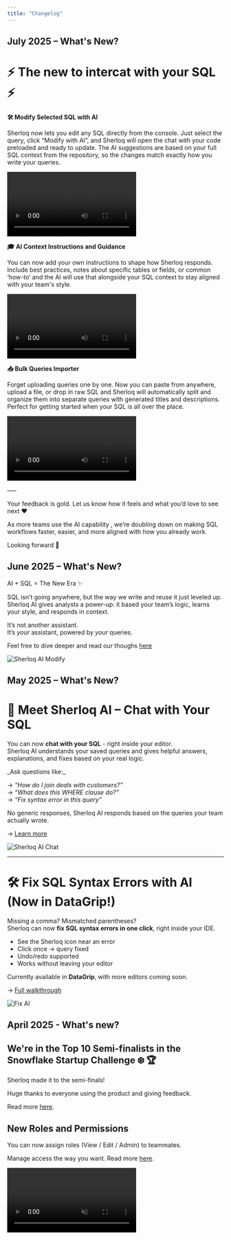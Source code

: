 ```yaml
---
title: "Changelog"
---
```


## July 2025 – What's New?

# ⚡ The new to intercat with your SQL ⚡

**🛠️ Modify Selected SQL with AI**

Sherloq now lets you edit any SQL directly from the console.
Just select the query, click “Modify with AI”, and Sherloq will open the chat with your code preloaded and ready to update.
The AI suggestions are based on your full SQL context from the repository, so the changes match exactly how you write your queries.

<video>
  autoPlay
  muted
  loop
  playsInline
  className="w-full aspect-video rounded-xl"
  src="/images/modify.mp4"
</video>

**🎓 AI Context Instructions and Guidance**

You can now add your own instructions to shape how Sherloq responds.
Include best practices, notes about specific tables or fields, or common ‘how-to’  and the AI will use that alongside your SQL context to stay aligned with your team's style.

<video>
  autoPlay
  muted
  loop
  playsInline
  className="w-full aspect-video rounded-xl"
  src="/images/instructions.mp4"
</video>

**📥 Bulk Queries Importer**

Forget uploading queries one by one.
Now you can paste from anywhere, upload a file, or drop in raw SQL and Sherloq will automatically split and organize them into separate queries with generated titles and descriptions.
Perfect for getting started when your SQL is all over the place.

<video>
  autoPlay
  muted
  loop
  playsInline
  className="w-full aspect-video rounded-xl"
  src="/images/importer.mp4"
</video>

–––

Your feedback is gold. Let us know how it feels and what you’d love to see next ❤️

As more teams use the AI capability , we’re doubling down on making SQL workflows faster, easier, and more aligned with how you already work.

Looking forward 🚀

## June 2025 – What's New?

AI \+ SQL = The New Era ✨

SQL isn’t going anywhere, but the way we write and reuse it just leveled up.\
Sherloq AI gives analysts a power-up: it based your team’s logic, learns your style, and responds in context.

It’s not another assistant.\
It’s _your_ assistant, powered by _your_ queries.

Feel free to dive deeper and read our thoughs  [here](/introduction)

![Sherloq AI Modify](/images/chat_modify_example.png)

## May 2025 – What's New?

# 🧠 Meet Sherloq AI – Chat with Your SQL

You can now **chat with your SQL** - right inside your editor.\
Sherloq AI understands your saved queries and gives helpful answers, explanations, and fixes based on your real logic.

<Tip>
  _Ask questions like:_

  → _“How do I join deals with customers?”_\
  → _“What does this WHERE clause do?”_\
  → _“Fix syntax error in this query”_
</Tip>

No generic responses, Sherloq AI responds based on the queries your team actually wrote.

→ [Learn more](https://docs.sherloqdata.io/sherloqaichat)

![Sherloq AI Chat](/images/sherloqaichat_example.png)

---

# 🛠️ Fix SQL Syntax Errors with AI (Now in DataGrip\!)

Missing a comma? Mismatched parentheses?\
Sherloq can now **fix SQL syntax errors in one click**, right inside your IDE.

- See the Sherloq icon near an error
- Click once → query fixed
- Undo/redo supported
- Works without leaving your editor

Currently available in **DataGrip**, with more editors coming soon.

→ [Full walkthrough](https://docs.sherloqdata.io/fixsyntaxerror)

![Fix AI](/images/fix_syntax_error.png)

## April 2025 - What's new?

## We're in the Top 10 Semi-finalists in the Snowflake Startup Challenge ❄️ 🏆

Sherloq made it to the semi-finals\!

Huge thanks to everyone using the product and giving feedback.

Read more [here](https://www.snowflake.com/en/blog/startup-challenge-semi-finalists-2025/).

## New Roles and Permissions

You can now assign roles (View / Edit / Admin) to teammates.

Manage access the way you want. Read more [here](https://docs.sherloqdata.io/permissions).

<video autoPlay muted loop playsInline className="w-full aspect-video" src="/images/sharewithpermissions.mp4" />

## Fix Syntax Errors in DataGrip

Wrote a 100-line query and forgot a comma?

Sherloq now auto-fixes syntax errors, right inside DataGrip. One click. Done.

More editors rolling out next month, read more [here](https://docs.sherloqdata.io/fixsyntaxerror).

## Insert Queries Directly into Your Editor

Just Click the "Insert into Editor" Button.

---

## March 2025 - What's new?

## We're live on Product Hunt\!

We'd love your support ❤️  Upvote [here](https://www.producthunt.com/posts/sherloq-2).

![](/images/sherloq-ph.png)

## VSCode Plugin is here\!

After getting many requests for this integration, we've launched the beta version.

Download the plugin [here](https://marketplace.visualstudio.com/items?itemName=Sherloqdata.sherloq).

![](/images/sherloq_vscode.png)

## Save from bubble

You can now easily mark a query and save it directly from the Sherloq bubble that pops up.

Learn more on how to easily save queries [here](https://docs.sherloqdata.io/newquery#save-a-new-query).

![](/images/Sherloq-bubble.png)

---

## February 2025 - What's new?

## Join our Referral Program\!

<Icon icon="plane" /> **Get \$10 Amazon Gift Card for each Referral \+**
**Top Referrer wins 2 plane tickets**
Learn more and [become a Referrer here](https://www.sherloqdata.io/referral-program).

![](/referral_program.png)

## **Update from Editor**

You can now easily mark a query, right-click (or use a keyboard shortcut cmd/ctrl \+ shift \+ 7), and apply updates directly from the editor.
Pro tip: The queries list will be sorted based on the most recent interaction, ensuring that the updated query appears at the top of your list.

![](/update_from_editor.png)

##  **Move folders**

You can now move not just queries but entire folders, making it easier to reorganize your hierarchy on the fly.
Whether you need to nest a folder as a subfolder or restructure your workspace, Sherloq gives you full control.

![](/move_folders.png)

## **Filter folders and queries by name**

Enjoy a full-screen view for a distraction-free experience and improved navigation to browse your queries and folders more efficiently.

![](/filter_by_names.png)

## **UX Improvements and Bug Fixes**

- ⚡**Folder full view and navigation -** Enjoy a full-screen view for a distraction-free experience and improved navigation to browse your queries and folders more efficiently.
- 🐞 **Query History Fixes** – Query history for Snowflake and Athena now works properly and can be searched in the **Search** or **History** section.
- 🐞 **BigQuery Save Shortcut** – For long queries, you can now save them in BigQuery using a keyboard shortcut for faster workflow.
- 🐞 **Snippets Formatting** – Snippets now paste exactly as they were saved, regardless of which editor you’re using, just type `@@`.
- 🐞 **Color Mode Persistence** – Your preferred **c**olor mode in DataGrip/PyCharm is now saved, even when opening new projects.

And as always.. we’d love to hear your thoughts on these updates\!

Feel free to share any feedback or DM us directly on [hello@sherloqdata.io](mailto:hello@sherloqdata.io) with suggestions or questions. 🚀

## January 2025 - What's new?

**Join our online webinar\!**

February 4 | 10am PST | 1pm EST

Data Documentation: Do's and Don'ts

Sign up [here](https://d2fxgl04.na1.hubspotlinksstarter.com/Ctc/UC+113/d2FxGL04/VVzzS48zPLhpW6ThV0M36CJQpW69sl4k5r433TN2nfYyj3m2ndW8wLKSR6lZ3pyW5phPKp859qMSW8lsZxx5gXgxpN2v00nFBxcW-VDZjxB5YLrZ4W7r7sNy1LCN8ZW37hLPP81L4w_W8lwmlS9cjhWkW4t3w786j5r68W1BJZns3hyRwLN90BdVY8HMf_W95vh_B5rc_pDW2bTzg83wxFjtW3q1TNz124LlbN1MhhPcJ2vbdW2_ncb86xly1bW8zlSBD1j7j6TW4V2qKb3b-RlJW8F4bTL4hSCmMW40xM-q3CVnTcW38SryF1PfsTnMPg5dG7XRYSW3ZT3SF5czMYzW6DQScq29crwpW46rv9q456_cwVn7C791ycPgYW7F_Ykb6HqCPSW2-R_6m1FVv2kN4ZgyRzPT9Gnf6D-VtT04).

![](/webinar.jpg)

---

**AI SQL Syntax Validator**

<img
  width="400"
  alt="Sherloq Jan Changelog (1)"
  src="https://ci3.googleusercontent.com/meips/ADKq_NaBcK8J6SxyOwy8fMb7jKXvofrKtf1to6Jgk9YQXHuLs6ZnJVuz_xpXR2qBAk1TBxs9ejy_FyK874wIBvHj_WFBHUrd2kGJZlAcgmIwMcLlQDKCWWVMPS2aDgzp5aiiTTaVPhRPvETFY9rW6kI_zkiodq_xqOgGgSRTqiMiUDoBohnVPoYkStf3Devrrsxb54ESovmqUFmcepaI1gHtMx7RouunTUk1e6xVOii1O9u7T3wJiJME=s0-d-e1-ft#https://hs-22443465.f.hubspotstarter.net/hub/22443465/hubfs/Sherloq%20Jan%20Changelog%20(1).png?width=800&upscale=true&name=Sherloq%20Jan%20Changelog%20(1).png"
/>

Easily validate the syntax of any one of your SQL queries.

Just choose your database and we'll fix any syntax error your query might have.

Try it out [here](https://validator.sherloqdata.com).

---

## Admin Team Management

![](/unnamed\(1\).jpg)

Admins can now manage teams, users and other admins.

As an admin just go to the Settings tab, and you'll see the new admin page.

Read more about this feature [here](https://docs.sherloqdata.io/admin).

## December 2024 - What's new?

<Icon icon="code" /> **All Queries as Snippets**
After the high adoption for this feature, now every query is available as a snippet and no need to carefully select them anymore\! They’re all accessible directly from the top of your editor.
Just type `@@` in your editor, and you’ll see all queries pop up.
PLUS: Start typing keywords, and the query names will filter automatically for faster access.
The snippets are here to save you a ton of hassle and make dealing with repetitive queries a breeze.

<video autoPlay muted loop playsInline className="w-full aspect-video" src="/images/snippet_feature_new.mp4" />

<Icon icon="ballot" /> **Formatting Directly in Your SQL Editor**
We’ve enhanced SQL formatting to make it fully customizable to your preferences. 
Head to the setting menu to set your preferred SQL dialect, and Sherloq will format queries based on that choice.
**Want to format on the fly?** Just highlight your SQL, right-click, or use `Cmd/Ctrl + Shift + 0` to format it instantly in your editor.

<video autoPlay muted loop playsInline className="w-full aspect-video" src="/images/formatting_new.mp4" />

<Icon icon="diagram-lean-canvas" /> **ERD Generator (Entity Relationship Diagram)**
We’re excited to introduce visual query insights\!
For every saved query, you can now view a diagram that shows the connections between tables.
This gives you a clear picture of the query flow and table relationships at a glance.

<video autoPlay muted loop playsInline className="w-full aspect-video" src="/images/erd_feature.mp4" />

## November 2024 - What's new?

### ✨✨✨ Our NEW RE-DESIGN ✨✨✨

We’re super excited to give you all the details on what exactly has changed, and why.
Scroll below to learn more.

<img
  width="600"
  alt="Sherloq new design"
  src="/images/sherloq_new_design.gif"
/>

---

## First, why did we do this?

Our product needs to save you time, make your day-to-day feel much easier, and basically help you become the best, most productive, version of your data-self.

What is shouldn’t be doing is to be VERY slow, painfully rigid, and feel buggy.

But it definitely was doing that.

This was literally the #1 (yes, #1) feedback we got from our customers and users. And if you’re telling us about it over and over again, it makes it THE most important thing we could be doing right now.

So we decided to put an end to this chaos, and do one simple product amazingly well - meaning easy, simple and beautiful. In our wildest dreams, you should have fun using it.

So, we hope you’ll love this new version (at least as much as we do…) and find your happy place while using it 😇

**PS - thanks for all the users out there that hopped on calls with us to brainstorm, validate and share their thoughts with us. It means the world to us.**

<img
  width="500"
  alt="Sherloq new design"
  src="/images/sherloq_before_after_main.png"
/>

---

## The Change(s)

- **UI: Well…. basically everything :)**
- **Perfomance, performance, performance** - this was the most important thing for us. Your experience should feel flawless.
  So no more waiting for a query to be created, no more loading between different pages of the product, no more waiting dozens of seconds to simply delete a folder.
- **Queries are much clearer -**
  - We understood what’s important to show in preview mode and what isn’t (which we then added to the query profile).
  - The query profile has no-load and easily appears as it pops-up from the bottom of your screen.

<img
  width="500"
  alt="Sherloq new design"
  src="/images/sherloq_before_after_profile.png"
/>

- **Folders are finally much more organized** -
  - We switched the folder view to be more like any storage app (Google Drive, Notion etc). That means no more one long page of queries in subfolders in folders. Rather we give each folder the respect it deserves with a page of it’s own.
  - You can easily see which users each folder is shared with.
- **The search experience is easy-to-use** -
  - Filters are now out in the open - did you know that that you had the ability to filter your search results based on the query date, person, source and more? Probably not, because it was hidden in some kind of (honestly weird) icon.
    Filters are now visible to all, and even better - you can understand your search results based on the options in each filter. Try it out and let us know what you think :)

<img
  width="500"
  alt="Sherloq new design"
  src="/images/sherloq_before_after_search.png"
/>

- **Removing the clutter** (we’re a plugin.. so anything on the screen needs to be chosen carefully) -
  - No more annoying left side panel - it’s now in a simple side menu
  - The history tab also moved to the side menu
  - Public section became a folder
  - And Vuola - you get much more room to emphasize and see the important stuff (like, let’s say, the folders and queries themselves).
- **Creating a new SQL became a whole lot easier** with the very straightforward new ‘\+’ button (when you think about it, how wasn’t this an option until now?…)
- And more like: automatically **generating a title (which is new) and a description** (which isn’t) is now totally up to your choice, editing a query is in the query profile, bug fixes…

So many changes (and we’re sure that you’ll notice some more while using it), all in the hopes of making this product as simple and easy to use as possible.

---

## What Didn’t Change

- Our commitment to our users and customers
- Our mission of creating once place for everything SQL
- Our obsession to make every minute count
- Our office pet

---

This is still V1 - so we’d absolutely LOVE to hear any thoughts, concerns or feedback you have.

And here’s a sneak peak to what’s up next:

- Keyboard shortcuts
- Onboarding
- Snippets are everywhere
- Auto-editing from your IDE
- Git Integration
- Permissions
- ERD in product

So.. stay tuned\! 😜

---

## Previous Updates:

### Automatically Import and Organize Your Most Common SQL

#### October 22, 2024

We'll automatically organize your SQL into folders and give each one a title and description.

[Try it out here](https://sherloqdata.fillout.com/organize-sql).

### Create Your Own SQL Greeting

#### October 3, 2024

For the upcoming holidays, we've had a bit fun and created a [SQL Greeting Generator](https://sqlgreeting.sherloqdata.com/).

If you've missed it out, read about it in our [Linkedin Post](https://www.linkedin.com/posts/noy-twerski_my-mom-used-our-sql-greeting-generator-to-activity-7247234379851218944-t1LO/).

### We've done it again: same search, just better 😎

#### September 27, 2024

Faster, More Accurate, and More Relevant

We've changed the infra behind our search engine,
so we now show the most relevant results up top.

We also sort them based on your team's usage and activities, and all this in half of the time\!

### 🔗 Turn any SQL into a visual diagram in a click

#### September 3, 2024

[Try our new ERD capability](https://erd.sherloqdata.com/) to better understand the connections between your tables and fields.

BTW - we've built it with cursor.com.
Read more on this [LinkedIn post](https://www.linkedin.com/posts/nadav-gutman-213637197_cursor-activity-7234576325980639232-bNvO/) to hear our thoughts on building with AI.

### 🔗 Validate your queries by users’ activities

#### August 15, 2024

Now you can easily understand how active is each SQL,
so you can be sure to use the most relevant one.

How? Using our new activities capability, for each saved SQL you can see when it was last seen, last used, last edited, by who, and when.

### 🔗 Sharing queries is now easier than ever

#### July 28, 2024

🔗 Sharing queries is now easier than ever
You can now share your SQL directly from DataGrip in one click\! (Or more specifically - in one keyboard shortcut)
All you need to do is:
Mark the query that you want to share and type CTRL\+SHIFT\+T.
Enter the user’s email you’d like to share it with,
And... that’s it 😊
We automatically create a shared folder with that query for you, and that person will immediately get an email \+ Slack letting them know that you’ve shared a query with them.

<img
  width="600"
  src="https://www.sherloqdata.io/wp-content/uploads/2024/08/Sharing-queries-via-DG-1024x661.png"
/>

## 📁 Easy Folders Navigation

### Latest Update:July 16, 2024

Customized Snippets Size: Now, you can drag your snippet to resize it however you like. Adjust your snippets to fit your needs and keep your workspace organized.

Highlighted Search Text: Easily find what you're searching for and focus on what matters. This feature is compatible with all types of queries, both saved and automated history, ensuring you never miss a detail. It enables quick and focused visualization of information.

## 📁 Team Management & Shared Folders

### Latest Update:June 15, 2024

The new feature allows you to create a team from existing members, manage it, and share folders with them, not just individually.
It’s now easier to share across your relevant team and manage it efficiently.
To share with your own team, go to shared folders, select the members you want to create a team with, and click on “Create as Team”. After naming it, you can see it in the “Add from Team” section.

## 📁 Repo: edit title \+ description in thumbnail view

### Latest Update:June 4, 2024

After a few feature requests about this - now you can easily edit each query's title and description directly from the thumbnail view.

In your repo, just click on a query title and edit the new name.

We love these kinds of quick feature requests that help us make your work on Sherloq as easy as possible, so keep them coming\!

- Please notice that for now this is enabled only on new queries created.

<img
  width="600"
  src="https://www.sherloqdata.io/wp-content/uploads/2024/06/edit-thumbnail-view-1.gif"
/>

## 📁 Repo: copy, share, snippets from thumbnail view

### Latest Update:May 29, 2024

Now you can copy, share and save to snippets from thumbnail view.

## 📁 Repo: "created by" for folders | 🗄️ Management: Generate description

### Latest Update:May 9, 2024

Data Management automatically generates table \+ field description: Now you can generate a description for each table and field, without going over and updating them manually.

Repository “created by” info per folder: hovering over the folder name reveals information about who created each folder, helping with better accountability and tracking.

Use Case: You'd like to ask someone on your team a question about the SQL saved in a specific folder.

## 📁 Repo: New query list view

### Latest Update:April 30, 2024

New query list view: After many user requests, it's finally here\!

Introducing a shortened list view for queries, improving navigation and usability.

Use Case: A user navigates through the query titles more easily with the improved list view interface.

## 🗄️ Management: comments \+ search

### Latest Update:April 8, 2024

Adding commenting to each table and field component and advanced search functionality to the Data Management platform.

Use Case: Users want to add specific comments describing how to use each field and table in the analysis and SQL.

## 📁 Repo: DataGrip Snippets \+ Web platform

### Latest Update:March 13, 2024

DataGrip easy query/snippet from IDE: Improved DataGrip plugin to allow easy creation of queries and snippets directly from the IDE.

Use Case: A user creates and saves queries and snippets from DataGrip without needing to switch to the Sherloq interface.

New (and larger) UI for the repository in the web platform.

Use Case: Users looking to work on more complex queries, or for those that aren't working on their query editor.

## ⭐ Launch: V1 Metadata Management Platform

### Latest Update:March 5, 2024

Finally it's here\! Our data management platform.

As directors and team leads, you now get to see one place for all company tables and fields. You can also see how your team are using the different components and manage them - creating one source of truth for metadata documentation.

\*Supported only on the enterprise plan.

## 📁 Repo: generate SQL descriptions | 🤖 Botson: query history

### Latest Update:February 14, 2024

Repository - auto-generated description: Introduced auto-generated descriptions for queries to provide quick summaries.

Use Case: Instead of writing each description manually, now we automatically generate a SQL description for you. That means your teammates can quickly understand the purpose of a query in a glance.

Botson query history: You can now ask Botson about any query that you ever ran in your editor, and even better, you can check out your team's history as well\!

Use Case: A user looks for a query they ran last week with one of their teammates as part of a project they're working on.

## 🤖 Botson: edit questions | 📁 Repo: dock left / right

### Latest Update:February 1, 2024

Botson edit questions: Botson now allows users to edit any question asked depending on the given result.

Use Case: After asking a question and seeing Botson's answers, you can add filters to find the exact answer you're looking for.

Repository - Dock left / right: Users can dock the repository interface to the left or right side of their screen, depending on the exact IDE they're working on.

## 📁 Repo: comments per version | 🤖 Botson: Tableau calculated fields

### Latest Update:January 23, 2024

Comments per version: You can now add comments on specific query versions to explain changes done between versions.

Use Case: After adding a "where" statement in the SQL, you'd like to explain to future teammates why it is important and what its purpose is.

Botson Tableau calculated fields: Added support for calculated fields in Tableau.

## 🤖 Botson: dashboards

### Latest Update:January 16, 2024

Botson dashboards: Ask questions on top of your Tableau dashboards.

Use Case: What is the SQL behind the dashboard? Who created it? When was it last updated?

Metadata integrations for enterprise: Tableau, Redshift.

## 📁 Repo: edit version name \+ change size

### Latest Update:December 13, 2023

Repository edit name per version: Users can now edit the names of query versions for better organization.

Use Case: Give each version an indicative name depending on what has been changed, by who and when.

Extension change size: Now you can easily resize the repository extension for longer queries, viewing different versions or more complex analyses.

## 📁 Repo: advanced search | 🤖 Botson: GPT-4 secure env.

### Latest Update:November 1, 2023

Extended Repository search including rules, tags, and source.

Use Case: Find a query that your teammate saved a month ago, tagged by a specific project and includes the word "client" in the query title.

Botson secure GPT-4 environment: Now you have the functionalities of chat GPT-4, right inside of Botson\! And even better - this is a secure and private network so you can use your org's metadata names and queries.

## 📁 Repo: formatting | 🤖 Botson: WHERE filters

### Latest Update:October 4, 2023

Repository format queries: Introducing query formatting for easier readability.

Botson supports WHERE clause filters: Now you can ask questions on commonly used WHERE clause filters that are used over and over again in your team.

Use Case: "What do I need to include in the WHERE clause when I query from table 'users'?"

## 🤖 Watson -\> Botson: PARTITION | 📁 Repo: formatting

### Latest Update:September 27, 2023

Watson -\> Botson including partitions: We hear you, and we've heard Watson isn't the best name... to say the least. So we've rebranded Watson to Botson ( = Watson Sherlock's assistant \+ bot) and added support for query partitions.

Use Case: "What is the partition defined on table 'users'?"

Repository - minimize extension: Users can now minimize the repository extension so that you don't ever lose your work while using Sherloq\!

## ⭐ Launch: Watson Metadata AI Chatbot

### Latest Update:September 3, 2023

Super excited to share that we've finally launched Watson - your AI Metadata chatbot.

## 📁 Repo: DataGrip plugin \+ "move" query \+ dark mode

### Latest Update:August 24, 2023

DataGrip Plugin LIVE\! You asked for it and here it comes\! We officially launched the DataGrip plugin, allowing you to interact with Sherloq directly from the IDE.

Repository move between folders: Easily move queries between different folders within the repository.

Use Case: A user reorganizes their queries by moving them into more appropriate folders as projects evolve.

Repository dark mode: for those of you who like it darker (or are just using us on DataGrip :) ).

## 📁 Repo: subfolders

### Latest Update:July 27, 2023

Repository Subfolders: Introducing subfolders to help organize queries more effectively within the repository.

Use Case: A user creates subfolders for different departments within a main project folder, keeping queries organized.

Integrations: BigQuery, Athena.

## 📁 Repo: CMD \+ S to save your query \+ Import queries

### Latest Update:June 29, 2023

Save from editor: We always look for ways to make your lives easier, so we've added the ability to save queries to Sherloq directly from the query editor. Just mark your query in the IDE and type CMD \+ S (or CTRL for those of you on Windows).

Import queries: You can now easily import existing queries into the repository for easier integration. Just go to the settings page in the repo and upload the file. We'd love to hear if there are any other places you'd like to import your queries from\!

## 📁 Repo: Shared folder links

### Latest Update:June 1, 2023

Shared link for folders \+ queries: You can now generate shareable links for folders and individual queries.

Use Case: A user shares a link to a folder of queries with an external consultant for review.

## 📁 Repo: Tags \+ Snippets

### Latest Update:May 26, 2023

Tags: You can now add tags to help categorize and find queries quickly. We also added a few different options for colors to make things pretty, so let us know what you think :)

Use Case: A user tags queries related to sales data between different project folders, making it easier for the sales team to find relevant queries.

Snippets: Introducing snippets\! Allowing users to save and reuse common query fragments. Just tick the "save to snippets" checkbox in the query page, and then go to your query editor and type @ @.

Use Case: A user saves a commonly used JOIN clause as a snippet to quickly include in multiple queries